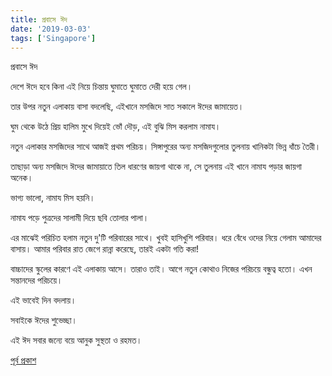 ```yaml
---
title: প্রবাসে ঈদ
date: '2019-03-03'
tags: ['Singapore']
---
```


প্রবাসে ঈদ
 

দেশে ঈদে হবে কিনা এই নিয়ে চিন্তায় ঘুমাতে ঘুমাতে দেরী হয়ে গেল।

 

তার উপর নতুন এলাকায় বাসা বদলেছি, এইখানে মসজিদে সাত সকালে ঈদের জামায়েত।

 

ঘুম থেকে উঠে প্রিয় হালিম মুখে দিয়েই ভোঁ দৌড়, এই বুঝি মিস করলাম নামায।

 

নতুন এলাকার মসজিদের সাথে আজই প্রথম পরিচয়। সিঙ্গাপুরের অন্য মসজিদগুলোর তুলনায় খানিকটা ভিন্ন ধাঁচে তৈরী।

 

তাছাড়া অন্য মসজিদে ঈদের জামায়াতে তিল ধারণের জায়গা থাকে না, সে তুলনায় এই খানে নামায পড়ার জায়গা অনেক।

 

ভাগ্য ভালো, নামায মিস হয়নি।

 

নামায পড়ে পুত্রদের সালামী দিয়ে ছবি তোলার পালা।

 

এর মাঝেই পরিচিত হলাম নতুন দু'টি পরিবারের সাথে।
 খুবই হাসিখুশি পরিবার। ধরে বেঁধে ওদের নিয়ে গেলাম আমাদের বাসায়। আমার পরিবার রাত জেগে রান্না করেছে, তারই একটা গতি করা!

 

বাচ্চাদের স্কুলের কারণে এই এলাকায় আসে। তারাও তাই। আগে নতুন কোথাও নিজের পরিচয়ে বন্ধুত্ব হতো। এখন সন্তানদের পরিচয়ে।

 

এই ভাবেই দিন বদলায়।

 

সবাইকে ঈদের শুভেচ্ছা।

 

এই ঈদ সবার জন্যে বয়ে আনুক সুস্থতা ও রহমত।

[পূর্ব প্রকাশ](https://www.facebook.com/ashraful.alam/posts/10155785227380583)